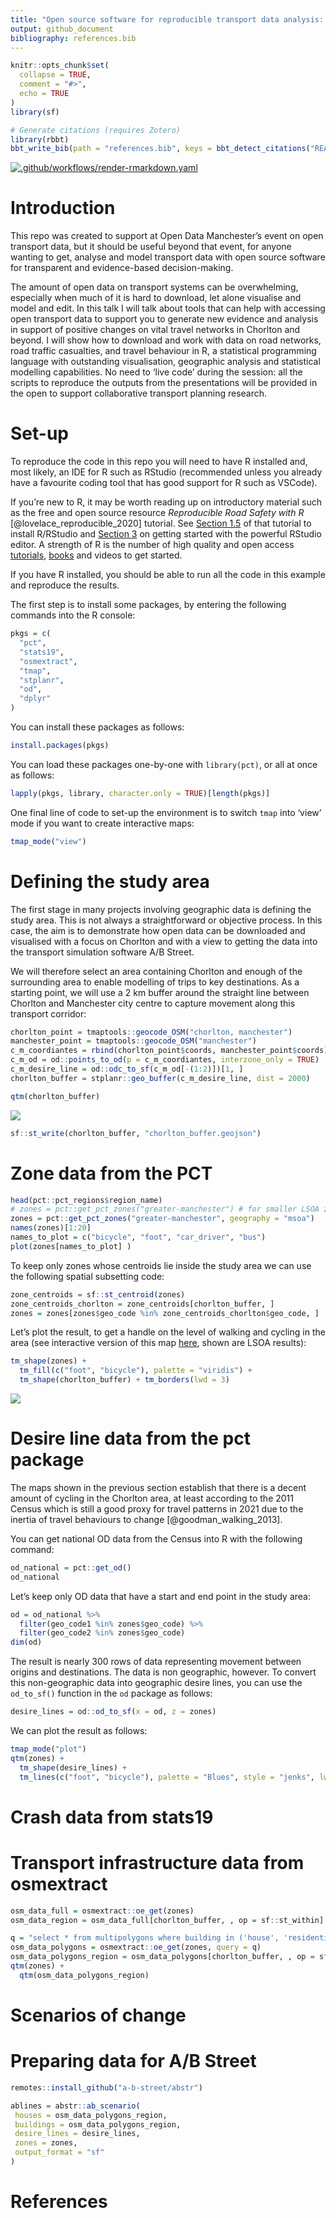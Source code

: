 ```yaml
---
title: "Open source software for reproducible transport data analysis: from zones to route networks"
output: github_document
bibliography: references.bib
---
```


<!-- README.md is generated from README.Rmd. Please edit that file -->

```r
knitr::opts_chunk$set(
  collapse = TRUE,
  comment = "#>",
  echo = TRUE
)
library(sf)
```

```r
# Generate citations (requires Zotero)
library(rbbt)
bbt_write_bib(path = "references.bib", keys = bbt_detect_citations("README.Rmd"), overwrite = TRUE)
```


<!-- badges: start -->
[![.github/workflows/render-rmarkdown.yaml](https://github.com/Robinlovelace/odjitter/actions/workflows/render-rmarkdown.yaml/badge.svg)](https://github.com/Robinlovelace/odjitter/actions/workflows/render-rmarkdown.yaml)
<!-- badges: end -->


# Introduction

This repo was created to support at Open Data Manchester's event on open transport data, but it should be useful beyond that event, for anyone wanting to get, analyse and model transport data with open source software for transparent and evidence-based decision-making.

The amount of open data on transport systems can be overwhelming, especially when much of it is hard to download, let alone visualise and model and edit. In this talk I will talk about tools that can help with accessing open transport data to support you to generate new evidence and analysis in support of positive changes on vital travel networks in Chorlton and beyond. I will show how to download and work with data on road networks, road traffic casualties, and travel behaviour in R, a statistical programming language with outstanding visualisation, geographic analysis and statistical modelling capabilities. No need to 'live code' during the session: all the scripts to reproduce the outputs from the presentations will be provided in the open to support collaborative transport planning research.

# Set-up

To reproduce the code in this repo you will need to have R installed and, most likely, an IDE for R such as RStudio (recommended unless you already have a favourite coding tool that has good support for R such as VSCode).

If you're new to R, it may be worth reading up on introductory material such as the free and open source resource *Reproducible Road Safety with R* [@lovelace_reproducible_2020] tutorial.
See [Section 1.5](https://itsleeds.github.io/rrsrr/introduction.html#installing-r-and-rstudio) of that tutorial to install R/RStudio and [Section 3](https://itsleeds.github.io/rrsrr/rstudio.html) on getting started with the powerful RStudio editor.
A strength of R is the number of high quality and open access [tutorials](https://education.rstudio.com/learn/beginner/), [books](https://education.rstudio.com/learn/beginner/) and videos to get started.

If you have R installed, you should be able to run all the code in this example and reproduce the results.

The first step is to install some packages, by entering the following commands into the R console:

```r
pkgs = c(
  "pct",
  "stats19",
  "osmextract",
  "tmap",
  "stplanr",
  "od",
  "dplyr"
)
```

You can install these packages as follows:

```r
install.packages(pkgs)
```

You can load these packages one-by-one with `library(pct)`, or all at once as follows:

```r
lapply(pkgs, library, character.only = TRUE)[length(pkgs)]
```

One final line of code to set-up the environment is to switch `tmap` into 'view' mode if you want to create interactive maps:

```r
tmap_mode("view")
```


# Defining the study area

The first stage in many projects involving geographic data is defining the study area.
This is not always a straightforward or objective process.
In this case, the aim is to demonstrate how open data can be downloaded and visualised with a focus on Chorlton and with a view to getting the data into the transport simulation software A/B Street.

We will therefore select an area containing Chorlton and enough of the surrounding area to enable modelling of trips to key destinations.
As a starting point, we will use a 2 km buffer around the straight line between Chorlton and Manchester city centre to capture movement along this transport corridor:

```r
chorlton_point = tmaptools::geocode_OSM("chorlton, manchester")
manchester_point = tmaptools::geocode_OSM("manchester")
c_m_coordiantes = rbind(chorlton_point$coords, manchester_point$coords)
c_m_od = od::points_to_od(p = c_m_coordiantes, interzone_only = TRUE)
c_m_desire_line = od::odc_to_sf(c_m_od[-(1:2)])[1, ]
chorlton_buffer = stplanr::geo_buffer(c_m_desire_line, dist = 2000)
```

```r
qtm(chorlton_buffer)
```

![](README_files/figure-gfm/unnamed-chunk-7-1.png)



```r
sf::st_write(chorlton_buffer, "chorlton_buffer.geojson")
```


# Zone data from the PCT

```r
head(pct::pct_regions$region_name)
# zones = pct::get_pct_zones("greater-manchester") # for smaller LSOA zones
zones = pct::get_pct_zones("greater-manchester", geography = "msoa")
names(zones)[1:20]
names_to_plot = c("bicycle", "foot", "car_driver", "bus")
plot(zones[names_to_plot] )
```

To keep only zones whose centroids lie inside the study area we can use the following spatial subsetting code:

```r
zone_centroids = sf::st_centroid(zones)
zone_centroids_chorlton = zone_centroids[chorlton_buffer, ]
zones = zones[zones$geo_code %in% zone_centroids_chorlton$geo_code, ]
```

Let's plot the result, to get a handle on the level of walking and cycling in the area (see interactive version of this map [here](https://rpubs.com/RobinLovelace/772770), shown are LSOA results):

```r
tm_shape(zones) +
  tm_fill(c("foot", "bicycle"), palette = "viridis") +
  tm_shape(chorlton_buffer) + tm_borders(lwd = 3)
```

![](https://i.imgur.com/oEuv1Zj.png)


# Desire line data from the pct package

The maps shown in the previous section establish that there is a decent amount of cycling in the Chorlton area, at least according to the 2011 Census which is still a good proxy for travel patterns in 2021 due to the inertia of travel behaviours to change [@goodman_walking_2013].

You can get national OD data from the Census into R with the following command:

```r
od_national = pct::get_od()
od_national
```

Let's keep only OD data that have a start and end point in the study area:

```r
od = od_national %>% 
  filter(geo_code1 %in% zones$geo_code) %>% 
  filter(geo_code2 %in% zones$geo_code)
dim(od)
```

The result is nearly 300 rows of data representing movement between origins and destinations.
The data is non geographic, however.
To convert this non-geographic data into geographic desire lines, you can use the `od_to_sf()` function in the `od` package as follows:

```r
desire_lines = od::od_to_sf(x = od, z = zones)
```

We can plot the result as follows:

```r
tmap_mode("plot")
qtm(zones) +
  tm_shape(desire_lines) +
  tm_lines(c("foot", "bicycle"), palette = "Blues", style = "jenks", lwd = 3, alpha = 0.5)
```


# Crash data from stats19


# Transport infrastructure data from osmextract

```r
osm_data_full = osmextract::oe_get(zones)
osm_data_region = osm_data_full[chorlton_buffer, , op = sf::st_within]

q = "select * from multipolygons where building in ('house', 'residential', 'office', 'commercial', 'detached', 'yes')"
osm_data_polygons = osmextract::oe_get(zones, query = q)
osm_data_polygons_region = osm_data_polygons[chorlton_buffer, , op = sf::st_within]
qtm(zones) +
  qtm(osm_data_polygons_region)
```


# Scenarios of change

# Preparing data for A/B Street

```r
remotes::install_github("a-b-street/abstr")

ablines = abstr::ab_scenario(
 houses = osm_data_polygons_region,
 buildings = osm_data_polygons_region,
 desire_lines = desire_lines,
 zones = zones,
 output_format = "sf"
)
```


# References

 
 
